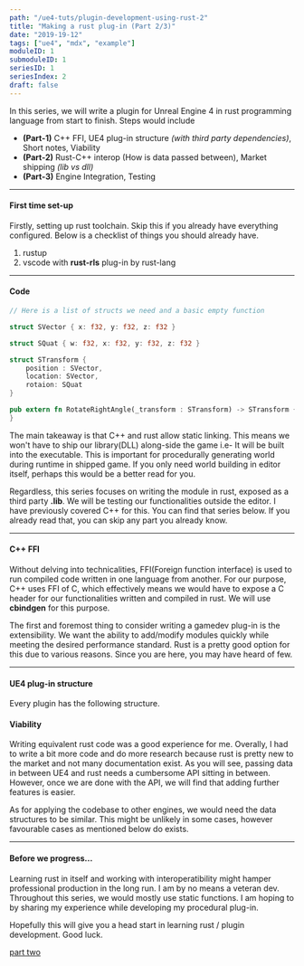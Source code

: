 ```yaml
---
path: "/ue4-tuts/plugin-development-using-rust-2"
title: "Making a rust plug-in (Part 2/3)"
date: "2019-19-12"
tags: ["ue4", "mdx", "example"]
moduleID: 1
submoduleID: 1
seriesID: 1
seriesIndex: 2
draft: false
---
```



In this series, we will write a plugin for Unreal Engine 4 in rust programming language from start to finish. Steps would include

- **(Part-1)** C++ FFI, UE4 plug-in structure _(with third party dependencies)_, Short notes, Viability
- **(Part-2)** Rust-C++ interop (How is data passed between), Market shipping _(lib vs dll)_
- **(Part-3)** Engine Integration, Testing

<Alert
	head="This is a WIP page !!"
	body="Wait till I complete this series before releasing."
/>

---

#### First time set-up

Firstly, setting up rust toolchain. Skip this if you already have everything configured.
Below is a checklist of things you should already have.

1. rustup
2. vscode with **rust-rls** plug-in by rust-lang

<Alert
	head="Helpful tip !"
	body="Consider using package managers to install stuff. They get the job done quick and clean !"
/>

---

#### Code

```rust
// Here is a list of structs we need and a basic empty function

struct SVector { x: f32, y: f32, z: f32 }

struct SQuat { w: f32, x: f32, y: f32, z: f32 }

struct STransform {
    position : SVector,
    location: SVector,
    rotaion: SQuat
}

pub extern fn RotateRightAngle(_transform : STransform) -> STransform {
}
```

The main takeaway is that C++ and rust allow static linking. This means we won't have to ship our library(DLL) along-side the game i.e- It will be built into the executable. This is important for procedurally generating world during runtime in shipped game.
If you only need world building in editor itself, perhaps this would be a better read for you.

Regardless, this series focuses on writing the module in rust, exposed as a third party **.lib**. We will be testing our functionalities outside the editor.
I have previously covered C++ for this. You can find that series below. If you already read that, you can skip any part you already know.

<Alert
	head="Where can this be useful ?"
	body="This is useful to write procedural plug-ins (mostly calculation parts). You can write achieve the same with C++ as well."
/>

---

#### C++ FFI

Without delving into technicalities, FFI(Foreign function interface) is used to run compiled code written in one language from another.
For our purpose, C++ uses FFI of C, which effectively means we would have to expose a C header for our functionalities written and compiled in rust.
We will use **cbindgen** for this purpose.

The first and foremost thing to consider writing a gamedev plug-in is the extensibility.
We want the ability to add/modify modules quickly while meeting the desired performance standard.
Rust is a pretty good option for this due to various reasons. Since you are here, you may have heard of few.

<Alert
	head="More about FFI !"
	body="Many languages support interop with C. But few allow static linking we need."
/>

---

#### UE4 plug-in structure

Every plugin has the following structure.

#### Viability

Writing equivalent rust code was a good experience for me.
Overally, I had to write a bit more code and do more research because rust is pretty new to the market and not many documentation exist.
As you will see, passing data in between UE4 and rust needs a cumbersome API sitting in between.
However, once we are done with the API, we will find that adding further features is easier.

As for applying the codebase to other engines, we would need the data structures to be similar.
This might be unlikely in some cases, however favourable cases as mentioned below do exists.

---

#### Before we progress...

Learning rust in itself and working with interoperatibility might hamper professional production in the long run.
I am by no means a veteran dev. Throughout this series, we would mostly use static functions. I am hoping to by sharing my experience while developing my procedural plug-in.

Hopefully this will give you a head start in learning rust / plugin development. Good luck.

[part two](/ue4-tuts/plugin-development-using-rust-2)

<Alert
	head="Remember more productive options !!!"
	body="For productivity in procedural workflow, consider houdini. Once I get my license, I would focus on making houdini assets as well."
/>
